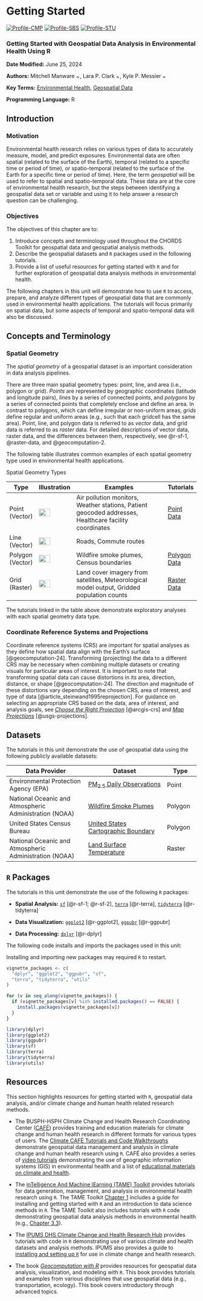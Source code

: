 
# Getting Started {#chapter-getting-started-spatial}

[![Profile-CMP](images/user_profiles/profilecmp.svg)](#profilecmp) [![Profile-SBS](images/user_profiles/profilesbs.svg)](#profilesbs) [![Profile-STU](images/user_profiles/profilestu.svg)](#profilestu)

### Getting Started with Geospatial Data Analysis in Environmental Health Using R {-}

**Date Modified:** June 25, 2024

**Authors:** Mitchell Manware [![author-mm](images/orcid.png){width="10"}](https://orcid.org/0009-0003-6440-6106),  Lara P. Clark [![author-lpc](images/orcid.png){width=10}](https://orcid.org/0000-0001-6940-5442), Kyle P. Messier [![author-kpm](images/orcid.png){width="10"}](https://orcid.org/0000-0001-9508-9623)

**Key Terms:** [Environmental Health](https://tools.niehs.nih.gov/cchhglossary/?keyword=environmental+health&termOnlySearch=true&exactSearch=true), [Geospatial Data](#def-geospatial-data)

**Programming Language:** R

## Introduction

### Motivation

Environmental health research relies on various types of data to accurately measure, model, and predict exposures. Environmental data are often spatial (related to the surface of the Earth), temporal (related to a specific time or period of time), or spatio-temporal (related to the surface of the Earth for a specific time or period of time). Here, the term _geospatial_ will be used to refer to spatial and spatio-temporal data. These data are at the core of environmental health research, but the steps between identifying a geospatial data set or variable and using it to help answer a research question can be challenging.

### Objectives

The objectives of this chapter are to:

1. Introduce concepts and terminology used throughout the CHORDS Toolkit for geospatial data and geospatial analysis methods.
2. Describe the geospatial datasets and `R` packages used in the following tutorials.
3. Provide a list of useful resources for getting started with `R` and for further exploration of geospatial data analysis methods in environmental health.

The following chapters in this unit will demonstrate how to use `R` to access, prepare, and analyze different types of geospatial data that are commonly used in environmental health applications. The tutorials will focus primarily on spatial data, but some aspects of temporal and spatio-temporal data will also be discussed.

## Concepts and Terminology

### Spatial Geometry

The _spatial geometry_ of a geospatial dataset is an important consideration in data analysis pipelines.

There are three main spatial geometry types: point, line, and area (i.e., polygon or grid). _Points_ are represented by geographic coordinates (latitude and longitude pairs), _lines_ by a series of connected points, and _polygons_ by a series of connected points that completely enclose and define an area. In contrast to polygons, which can define irregular or non-uniform areas, _grids_ define regular and uniform areas (e.g., such that each gridcell has the same area). Point, line, and polygon data is referred to as _vector_ data, and grid data is referred to as _raster_ data. For detailed descriptions of vector data, raster data, and the differences between them, respectively, see @r-sf-1, @raster-data, and @geocomputation-2. 

The following table illustrates common examples of each spatial geometry type used in environmental health applications.

<figcaption>Spatial Geometry Types</figcaption>

|Type  |Illustration |Examples                                      |Tutorials  |
|------|-------------|----------------------------------------------|----------|
|Point (Vector) |![](images/intro_to_spatial/illustration-point.png){width=60%} |Air pollution monitors, Weather stations, Patient geocoded addresses, Healthcare facility coordinates |[Point Data](#chapter-point-data) |
|Line (Vector) |![](images/intro_to_spatial/illustration-line.png){width=60%} |Roads, Commute routes | |
|Polygon (Vector)|![](images/intro_to_spatial/illustration-polygon.png){width=60%} |Wildfire smoke plumes, Census boundaries |[Polygon Data](#chapter-polygon-data) |
|Grid (Raster) |![](images/intro_to_spatial/illustration-grid.png){width=60%} |Land cover imagery from satellites, Meteorological model output, Gridded population counts |[Raster Data](#chapter-raster-data) |

The tutorials linked in the table above demonstrate exploratory analyses with each spatial geometry data type.

### Coordinate Reference Systems and Projections {#getting-started-spatial-crs}

Coordinate reference systems (CRS) are important for spatial analyses as they define how spatial data align with the Earth's surface [@geocomputation-24]. Transforming (projecting) the data to a different CRS may be necessary when combining multiple datasets or creating visuals for particular areas of interest. It is important to note that transforming spatial data can cause distortions in its area, direction, distance, or shape [@geocomputation-24]. The direction and magnitude of these distortions vary depending on the chosen CRS, area of interest, and type of data [@article_steinwand1995reprojection]. For guidance on selecting an appropriate CRS based on the data, area of interest, and analysis goals, see [_Choose the Right Projection_](https://learn.arcgis.com/en/projects/choose-the-right-projection/.) [@arcgis-crs] and [_Map Projections_](https://pubs.usgs.gov/gip/70047422/report.pdf) [@usgs-projections].

## Datasets

The tutorials in this unit demonstrate the use of geospatial data using the following publicly available datasets: 

| Data Provider   | Dataset         | Type  |
|-----------------|-----------------|-------|
| Environmental Protection Agency (EPA) | [PM~2.5~ Daily Observations](https://aqs.epa.gov/aqsweb/airdata/download_files.html) | Point |
| National Oceanic and Atmospheric Administration (NOAA) | [Wildfire Smoke Plumes](https://www.ospo.noaa.gov/Products/land/hms.html) | Polygon |
| United States Census Bureau | [United States Cartographic Boundary](https://www.census.gov/geographies/mapping-files/time-series/geo/carto-boundary-file.html) | Polygon |
| National Oceanic and Atmospheric Administration (NOAA) | [Land Surface Temperature](https://psl.noaa.gov/data/gridded/data.narr.html) | Raster |

## `R` Packages

The tutorials in this unit demonstrate the use of the following `R` packages:

-   **Spatial Analysis:** [`sf`](https://cran.r-project.org/web/packages/sf/sf.pdf) [@r-sf-1; @r-sf-2], [`terra`](https://cran.r-project.org/web/packages/terra/terra.pdf) [@r-terra], [`tidyterra`]((https://cran.r-project.org/web/packages/tidyterra/tidyterra.pdf)) [@r-tidyterra]

-   **Data Visualization:** [`ggplot2`](https://cran.r-project.org/web/packages/ggplot2/ggplot2.pdf) [@r-ggplot2], [`ggpubr`](https://cran.r-project.org/web/packages/ggpubr/ggpubr.pdf) [@r-ggpubr]

-   **Data Processing:** [`dplyr`](https://cran.r-project.org/web/packages/dplyr/dplyr.pdf) [@r-dplyr]

The following code installs and imports the packages used in this unit:

::: note
Installing and importing new packages may required `R` to restart.
:::

```r
vignette_packages <- c(
  "dplyr", "ggplot2", "ggpubr", "sf",
  "terra", "tidyterra", "utils"
)

for (v in seq_along(vignette_packages)) {
  if (vignette_packages[v] %in% installed.packages() == FALSE) {
    install.packages(vignette_packages[v])
  }
}

library(dplyr)
library(ggplot2)
library(ggpubr)
library(sf)
library(terra)
library(tidyterra)
library(utils)
```

## Resources {#chapter-getting-started-spatial-resources}

This section highlights resources for getting started with `R`, geospatial data analysis, and/or climate change and human health related research methods.

- The BUSPH-HSPH Climate Change and Health Research Coordinating Center ([CAFÉ](https://climatehealthcafe.org)) provides training and education materials for climate change and human health research in different formats for various types of users. The [Climate CAFÉ Tutorials and Code Walkthroughs](https://climate-cafe.github.io/cafe_github_org.html) demonstrate geospatial data management and analysis in climate change and human health research using `R`. CAFÉ also provides a series of [video tutorials](https://climatehealthcafe.org/training) demonstrating the use of geographic information systems (GIS) in environmental health and a list of [educational materials on climate and health](https://climatehealthcafe.org/training).

- The [inTelligence And Machine lEarning (TAME) Toolkit](https://uncsrp.github.io/Data-Analysis-Training-Modules/) provides tutorials for data generation, management, and analysis in environmental health research using `R`. The TAME Toolkit [Chapter 1](https://uncsrp.github.io/Data-Analysis-Training-Modules/introduction-to-coding-in-r.html#introduction-to-coding-in-r) includes a guide for installing and getting started with `R` and an introduction to data science methods in `R`. The TAME Toolkit also includes tutorials with `R` code demonstrating geospatial data analysis methods in environmental health (e.g., [Chapter 3.3](https://uncsrp.github.io/Data-Analysis-Training-Modules/database-integration-air-quality-mortality-and-environmental-justice-data.html#database-integration-air-quality-mortality-and-environmental-justice-data)).

- The [IPUMS DHS Climate Change and Health Research Hub](https://tech.popdata.org/dhs-research-hub/) provides tutorials with code in `R` demonstrating use of various climate and health datasets and analysis methods. IPUMS also provides a guide to [installing and setting up `R`](https://tech.popdata.org/dhs-research-hub/posts/2024-02-01-getting-started-with-r/) for use in climate change and health research.

- The book [*Geocomputation with R*](https://r.geocompx.org/) provides resources for geospatial data analysis, visualization, and modeling with `R`. This book provides tutorials and examples from various disciplines that use geospatial data (e.g., transportation, ecology). This book covers introductory through advanced topics.

